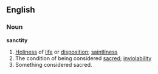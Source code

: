 ==English==
===Noun===
'''sanctity'''
#[[Holiness]] of [[life]] or [[disposition]]; [[saintliness]] 
#The condition of being considered [[sacred]]; [[inviolability]] 
#Something considered sacred.